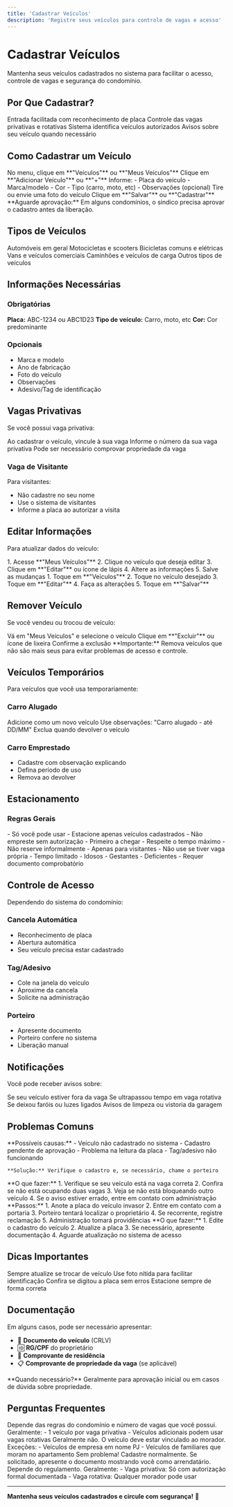 ```yaml
---
title: 'Cadastrar Veículos'
description: 'Registre seus veículos para controle de vagas e acesso'
---
```


# Cadastrar Veículos

Mantenha seus veículos cadastrados no sistema para facilitar o acesso, controle de vagas e segurança do condomínio.

## Por Que Cadastrar?

<CardGroup cols={2}>
  <Card title="Controle de Acesso" icon="shield-check">
    Entrada facilitada com reconhecimento de placa
  </Card>
  
  <Card title="Gestão de Vagas" icon="square-parking">
    Controle das vagas privativas e rotativas
  </Card>
  
  <Card title="Segurança" icon="lock">
    Sistema identifica veículos autorizados
  </Card>
  
  <Card title="Notificações" icon="bell">
    Avisos sobre seu veículo quando necessário
  </Card>
</CardGroup>

## Como Cadastrar um Veículo

<Steps>
  <Step title="Acesse Veículos">
    No menu, clique em **"Veículos"** ou **"Meus Veículos"**
  </Step>
  
  <Step title="Novo Veículo">
    Clique em **"Adicionar Veículo"** ou **"+"**
  </Step>
  
  <Step title="Preencha os Dados">
    Informe:
    - Placa do veículo
    - Marca/modelo
    - Cor
    - Tipo (carro, moto, etc)
    - Observações (opcional)
  </Step>
  
  <Step title="Adicione Foto (Opcional)">
    Tire ou envie uma foto do veículo
  </Step>
  
  <Step title="Salve">
    Clique em **"Salvar"** ou **"Cadastrar"**
  </Step>
</Steps>

<Info>
  **Aguarde aprovação:** Em alguns condomínios, o síndico precisa aprovar o cadastro antes da liberação.
</Info>

## Tipos de Veículos

<CardGroup cols={3}>
  <Card title="Carro" icon="car">
    Automóveis em geral
  </Card>
  
  <Card title="Moto" icon="motorcycle">
    Motocicletas e scooters
  </Card>
  
  <Card title="Bicicleta" icon="bicycle">
    Bicicletas comuns e elétricas
  </Card>
  
  <Card title="Van" icon="van-shuttle">
    Vans e veículos comerciais
  </Card>
  
  <Card title="Caminhão" icon="truck">
    Caminhões e veículos de carga
  </Card>
  
  <Card title="Outro" icon="car-side">
    Outros tipos de veículos
  </Card>
</CardGroup>

## Informações Necessárias

### Obrigatórias

<Check>**Placa:** ABC-1234 ou ABC1D23</Check>
<Check>**Tipo de veículo:** Carro, moto, etc</Check>
<Check>**Cor:** Cor predominante</Check>

### Opcionais

- Marca e modelo
- Ano de fabricação
- Foto do veículo
- Observações
- Adesivo/Tag de identificação

## Vagas Privativas

Se você possui vaga privativa:

<Steps>
  <Step title="Vincule à Vaga">
    Ao cadastrar o veículo, vincule à sua vaga
  </Step>
  
  <Step title="Número da Vaga">
    Informe o número da sua vaga privativa
  </Step>
  
  <Step title="Documento">
    Pode ser necessário comprovar propriedade da vaga
  </Step>
</Steps>

### Vaga de Visitante

Para visitantes:
- Não cadastre no seu nome
- Use o sistema de visitantes
- Informe a placa ao autorizar a visita

## Editar Informações

Para atualizar dados do veículo:

<Tabs>
  <Tab title="Pelo Site">
    1. Acesse **"Meus Veículos"**
    2. Clique no veículo que deseja editar
    3. Clique em **"Editar"** ou ícone de lápis
    4. Altere as informações
    5. Salve as mudanças
  </Tab>
  
  <Tab title="Pelo App">
    1. Toque em **"Veículos"**
    2. Toque no veículo desejado
    3. Toque em **"Editar"**
    4. Faça as alterações
    5. Toque em **"Salvar"**
  </Tab>
</Tabs>

## Remover Veículo

Se você vendeu ou trocou de veículo:

<Steps>
  <Step title="Acesse o Veículo">
    Vá em "Meus Veículos" e selecione o veículo
  </Step>
  
  <Step title="Excluir">
    Clique em **"Excluir"** ou ícone de lixeira
  </Step>
  
  <Step title="Confirme">
    Confirme a exclusão
  </Step>
</Steps>

<Warning>
  **Importante:** Remova veículos que não são mais seus para evitar problemas de acesso e controle.
</Warning>

## Veículos Temporários

Para veículos que você usa temporariamente:

### Carro Alugado

<Steps>
  <Step title="Cadastre Normalmente">
    Adicione como um novo veículo
  </Step>
  
  <Step title="Marque como Temporário">
    Use observações: "Carro alugado - até DD/MM"
  </Step>
  
  <Step title="Remova Depois">
    Exclua quando devolver o veículo
  </Step>
</Steps>

### Carro Emprestado

- Cadastre com observação explicando
- Defina período de uso
- Remova ao devolver

## Estacionamento

### Regras Gerais

<AccordionGroup>
  <Accordion title="Vagas Privativas" icon="p">
    - Só você pode usar
    - Estacione apenas veículos cadastrados
    - Não empreste sem autorização
  </Accordion>
  
  <Accordion title="Vagas Rotativas" icon="arrows-rotate">
    - Primeiro a chegar
    - Respeite o tempo máximo
    - Não reserve informalmente
  </Accordion>
  
  <Accordion title="Vagas de Visitante" icon="user-plus">
    - Apenas para visitantes
    - Não use se tiver vaga própria
    - Tempo limitado
  </Accordion>
  
  <Accordion title="Vagas Especiais" icon="wheelchair">
    - Idosos
    - Gestantes
    - Deficientes
    - Requer documento comprobatório
  </Accordion>
</AccordionGroup>

## Controle de Acesso

Dependendo do sistema do condomínio:

### Cancela Automática

- Reconhecimento de placa
- Abertura automática
- Seu veículo precisa estar cadastrado

### Tag/Adesivo

- Cole na janela do veículo
- Aproxime da cancela
- Solicite na administração

### Porteiro

- Apresente documento
- Porteiro confere no sistema
- Liberação manual

## Notificações

Você pode receber avisos sobre:

<CardGroup cols={2}>
  <Card title="Veículo Mal Estacionado" icon="triangle-exclamation">
    Se seu veículo estiver fora da vaga
  </Card>
  
  <Card title="Tempo Excedido" icon="clock">
    Se ultrapassou tempo em vaga rotativa
  </Card>
  
  <Card title="Faróis Acesos" icon="lightbulb">
    Se deixou faróis ou luzes ligados
  </Card>
  
  <Card title="Vistoria" icon="search">
    Avisos de limpeza ou vistoria da garagem
  </Card>
</CardGroup>

## Problemas Comuns

<AccordionGroup>
  <Accordion title="Cancela não abre para meu veículo">
    **Possíveis causas:**
    - Veículo não cadastrado no sistema
    - Cadastro pendente de aprovação
    - Problema na leitura da placa
    - Tag/adesivo não funcionando
    
    **Solução:** Verifique o cadastro e, se necessário, chame o porteiro
  </Accordion>
  
  <Accordion title="Recebi notificação de estacionamento irregular">
    **O que fazer:**
    1. Verifique se seu veículo está na vaga correta
    2. Confira se não está ocupando duas vagas
    3. Veja se não está bloqueando outro veículo
    4. Se o aviso estiver errado, entre em contato com administração
  </Accordion>
  
  <Accordion title="Minha vaga está ocupada">
    **Passos:**
    1. Anote a placa do veículo invasor
    2. Entre em contato com a portaria
    3. Porteiro tentará localizar o proprietário
    4. Se recorrente, registre reclamação
    5. Administração tomará providências
  </Accordion>
  
  <Accordion title="Troquei de placa (nova ou transferência)">
    **O que fazer:**
    1. Edite o cadastro do veículo
    2. Atualize a placa
    3. Se necessário, apresente documentação
    4. Aguarde atualização no sistema de acesso
  </Accordion>
</AccordionGroup>

## Dicas Importantes

<CardGroup cols={2}>
  <Card title="Mantenha Atualizado" icon="arrows-rotate">
    Sempre atualize se trocar de veículo
  </Card>
  
  <Card title="Foto Clara" icon="camera">
    Use foto nítida para facilitar identificação
  </Card>
  
  <Card title="Placa Correta" icon="keyboard">
    Confira se digitou a placa sem erros
  </Card>
  
  <Card title="Respeite as Vagas" icon="square-parking">
    Estacione sempre de forma correta
  </Card>
</CardGroup>

## Documentação

Em alguns casos, pode ser necessário apresentar:

- 📄 **Documento do veículo** (CRLV)
- 🆔 **RG/CPF** do proprietário
- 📝 **Comprovante de residência**
- 📋 **Comprovante de propriedade da vaga** (se aplicável)

<Info>
  **Quando necessário?** Geralmente para aprovação inicial ou em casos de dúvida sobre propriedade.
</Info>

## Perguntas Frequentes

<AccordionGroup>
  <Accordion title="Quantos veículos posso cadastrar?">
    Depende das regras do condomínio e número de vagas que você possui. Geralmente:
    - 1 veículo por vaga privativa
    - Veículos adicionais podem usar vagas rotativas
  </Accordion>
  
  <Accordion title="Posso cadastrar veículo em nome de terceiro?">
    Geralmente não. O veículo deve estar vinculado ao morador. Exceções:
    - Veículos de empresa em nome PJ
    - Veículos de familiares que moram no apartamento
  </Accordion>
  
  <Accordion title="E se meu veículo estiver no nome da financeira?">
    Sem problema! Cadastre normalmente. Se solicitado, apresente o documento mostrando você como arrendatário.
  </Accordion>
  
  <Accordion title="Posso usar a vaga do meu vizinho se ele autorizar?">
    Depende do regulamento. Geralmente:
    - Vaga privativa: Só com autorização formal documentada
    - Vaga rotativa: Qualquer morador pode usar
  </Accordion>
</AccordionGroup>

---

**Mantenha seus veículos cadastrados e circule com segurança!** 🚗

